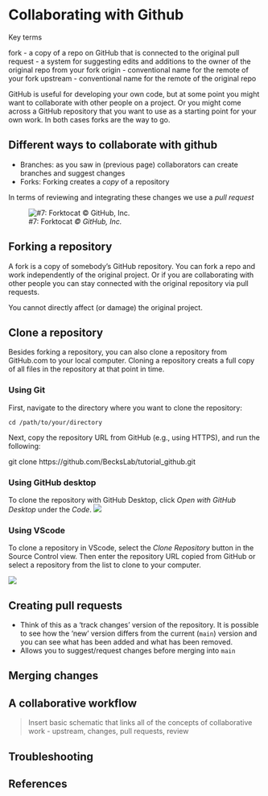 # Collaborating with Github

Key terms

fork - a copy of a repo on GitHub that is connected to the original
pull request - a system for suggesting edits and additions to the owner of the original repo from your fork
origin - conventional name for the remote of your fork
upstream - conventional name for the remote of the original repo

GitHub is useful for developing your own code, but at some point you might want to collaborate with other people on a project. Or you might come across a GitHub repository that you want to use as a starting point for your own work. In both cases forks are the way to go.

## Different ways to collaborate with github

-   Branches: as you saw in (previous page) collaborators can create branches and suggest changes
-   Forks: Forking creates a *copy* of a repository

In terms of reviewing and integrating these changes we use a *pull request*

::: {.column-margin}
![#7: Forktocat *© GitHub, Inc.*](assets/octocats/forktocat.jpg)
:::

## Forking a repository

A fork is a copy of somebody’s GitHub repository. You can fork a repo and work independently of the original project. Or if you are collaborating with other people you can stay connected with the original repository via pull requests.

You cannot directly affect (or damage) the original project.

## Clone a repository
Besides forking a repository, you can also clone a repository from GitHub.com to your local computer. Cloning a repository creats a full copy of all files in the repository at that point in time.

### Using Git

First, navigate to the directory where you want to clone the repository:

`cd /path/to/your/directory`

Next, copy the repository URL from GitHub (e.g., using HTTPS), and run the following:

git clone https://github.com/BecksLab/tutorial_github.git

### Using GitHub desktop

To clone the repository with GitHub Desktop, click *Open with GitHub Desktop* under the *Code*.
![](assets/screenshots/clone_github_desktop.png)

### Using VScode

To clone a repository in VScode, select the *Clone Repository* button in the Source Control view. Then enter the repository URL copied from GitHub or select a repository from the list to clone to your computer.

![](assets/screenshots/clone_VScode.png)

## Creating pull requests

-   Think of this as a 'track changes' version of the repository. It is possible to see how the 'new' version differs from the current (`main`) version and you can see what has been added and what has been removed.
-   Allows you to suggest/request changes before merging into `main`

## Merging changes

## A collaborative workflow

> Insert basic schematic that links all of the concepts of collaborative work - upstream, changes, pull requests, review

## Troubleshooting

## References {.unnumbered}

::: {#refs}
:::